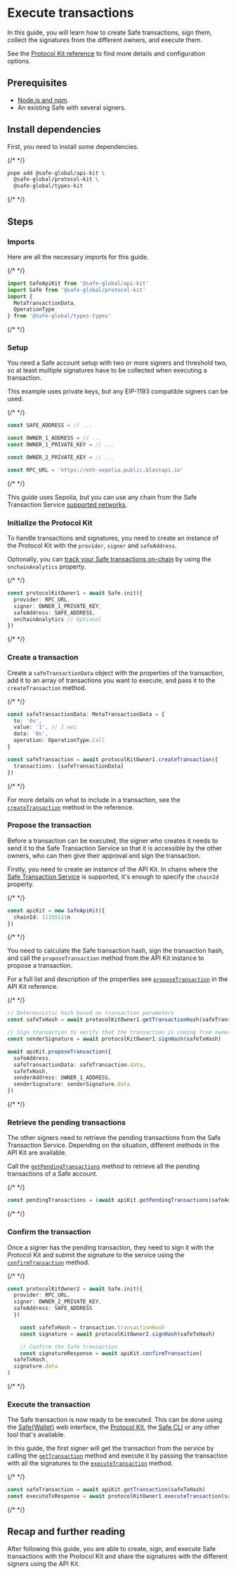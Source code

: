 
# Execute transactions

In this guide, you will learn how to create Safe transactions, sign them, collect the signatures from the different owners, and execute them.

See the [Protocol Kit reference](../../../reference-sdk-protocol-kit/overview.mdx) to find more details and configuration options.

## Prerequisites

- [Node.js and npm](https://docs.npmjs.com/downloading-and-installing-node-js-and-npm).
- An existing Safe with several signers.

## Install dependencies

First, you need to install some dependencies.

{/* <!-- vale off --> */}

```bash
pnpm add @safe-global/api-kit \
  @safe-global/protocol-kit \
  @safe-global/types-kit
```

{/* <!-- vale on --> */}

## Steps

<Steps>

  ### Imports

  Here are all the necessary imports for this guide.

  {/* <!-- vale off --> */}

  ```typescript
  import SafeApiKit from '@safe-global/api-kit'
  import Safe from '@safe-global/protocol-kit'
  import {
    MetaTransactionData,
    OperationType
  } from '@safe-global/types-types'
  ```

  {/* <!-- vale on --> */}

  ### Setup

  You need a Safe account setup with two or more signers and threshold two, so at least multiple signatures have to be collected when executing a transaction.

  This example uses private keys, but any EIP-1193 compatible signers can be used.

  {/* <!-- vale off --> */}

  ```typescript
  const SAFE_ADDRESS = // ...

  const OWNER_1_ADDRESS = // ...
  const OWNER_1_PRIVATE_KEY = // ...

  const OWNER_2_PRIVATE_KEY = // ...

  const RPC_URL = 'https://eth-sepolia.public.blastapi.io'
  ```

  {/* <!-- vale on --> */}

  This guide uses Sepolia, but you can use any chain from the Safe Transaction Service [supported networks](../../../advanced/smart-account-supported-networks.mdx?service=Transaction+Service&service=Safe{Core}+SDK).

  ### Initialize the Protocol Kit

  To handle transactions and signatures, you need to create an instance of the Protocol Kit with the `provider`, `signer` and `safeAddress`.

  Optionally, you can [track your Safe transactions on-chain](../../onchain-tracking.mdx) by using the `onchainAnalytics` property.

  {/* <!-- vale off --> */}

  ```typescript
  const protocolKitOwner1 = await Safe.init({
    provider: RPC_URL,
    signer: OWNER_1_PRIVATE_KEY,
    safeAddress: SAFE_ADDRESS,
    onchainAnalytics // Optional
  })
  ```

  {/* <!-- vale on --> */}

  ### Create a transaction

  Create a `safeTransactionData` object with the properties of the transaction, add it to an array of transactions you want to execute, and pass it to the `createTransaction` method.

  {/* <!-- vale off --> */}

  ```typescript
  const safeTransactionData: MetaTransactionData = {
    to: '0x',
    value: '1', // 1 wei
    data: '0x',
    operation: OperationType.Call
  }

  const safeTransaction = await protocolKitOwner1.createTransaction({
    transactions: [safeTransactionData]
  })
  ```

  {/* <!-- vale on --> */}

  For more details on what to include in a transaction, see the [`createTransaction`](../reference/safe.mdx#createtransaction) method in the reference.

  ### Propose the transaction

  Before a transaction can be executed, the signer who creates it needs to send it to the Safe Transaction Service so that it is accessible by the other owners, who can then give their approval and sign the transaction.

  Firstly, you need to create an instance of the API Kit. In chains where the [Safe Transaction Service](../../../core-api/transaction-service-overview.mdx) is supported, it's enough to specify the `chainId` property.

  {/* <!-- vale off --> */}

  ```typescript
  const apiKit = new SafeApiKit({
    chainId: 11155111n
  })
  ```

  {/* <!-- vale on --> */}

  You need to calculate the Safe transaction hash, sign the transaction hash, and call the `proposeTransaction` method from the API Kit instance to propose a transaction.

  For a full list and description of the properties see [`proposeTransaction`](../../../reference-sdk-api-kit/proposetransaction.mdx) in the API Kit reference.

  {/* <!-- vale off --> */}

  ```typescript
  // Deterministic hash based on transaction parameters
  const safeTxHash = await protocolKitOwner1.getTransactionHash(safeTransaction)

  // Sign transaction to verify that the transaction is coming from owner 1
  const senderSignature = await protocolKitOwner1.signHash(safeTxHash)

  await apiKit.proposeTransaction({
    safeAddress,
    safeTransactionData: safeTransaction.data,
    safeTxHash,
    senderAddress: OWNER_1_ADDRESS,
    senderSignature: senderSignature.data
  })
  ```

  {/* <!-- vale on --> */}

  ### Retrieve the pending transactions

  The other signers need to retrieve the pending transactions from the Safe Transaction Service. Depending on the situation, different methods in the API Kit are available.

  Call the [`getPendingTransactions`](../../../reference-sdk-api-kit/getpendingtransactions.mdx) method to retrieve all the pending transactions of a Safe account.

  {/* <!-- vale off --> */}

  ```typescript
  const pendingTransactions = (await apiKit.getPendingTransactions(safeAddress)).results
  ```

  {/* <!-- vale on --> */}

  ### Confirm the transaction

  Once a signer has the pending transaction, they need to sign it with the Protocol Kit and submit the signature to the service using the [`confirmTransaction`](../../../reference-sdk-api-kit/confirmtransaction.mdx) method.

  {/* <!-- vale off --> */}

  ```typescript
  const protocolKitOwner2 = await Safe.init({
    provider: RPC_URL,
    signer: OWNER_2_PRIVATE_KEY,
    safeAddress: SAFE_ADDRESS
    })

      const safeTxHash = transaction.transactionHash
      const signature = await protocolKitOwner2.signHash(safeTxHash)

      // Confirm the Safe transaction
      const signatureResponse = await apiKit.confirmTransaction(
    safeTxHash,
    signature.data
  )
  ```

  {/* <!-- vale on --> */}

  ### Execute the transaction

  The Safe transaction is now ready to be executed. This can be done using the [Safe\{Wallet\}](https://app.safe.global) web interface, the [Protocol Kit](../../../reference-sdk-protocol-kit/transactions/executetransaction.mdx), the [Safe CLI](../../../advanced/cli-reference/tx-service-commands.mdx#execute-pending-transaction) or any other tool that's available.

  In this guide, the first signer will get the transaction from the service by calling the [`getTransaction`](../../../reference-sdk-api-kit/gettransaction.mdx) method and execute it by passing the transaction with all the signatures to the [`executeTransaction`](../../../reference-sdk-protocol-kit/transactions/executetransaction.mdx) method.

  {/* <!-- vale off --> */}

  ```typescript
  const safeTransaction = await apiKit.getTransaction(safeTxHash)
  const executeTxResponse = await protocolKitOwner1.executeTransaction(safeTransaction)
  ```

  {/* <!-- vale on --> */}

</Steps>

## Recap and further reading

After following this guide, you are able to create, sign, and execute Safe transactions with the Protocol Kit and share the signatures with the different signers using the API Kit.
